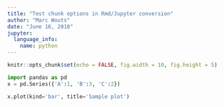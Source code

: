 ```yaml
---
title: "Test chunk options in Rmd/Jupyter conversion"
author: "Marc Wouts"
date: "June 16, 2018"
jupyter:
  language_info:
    name: python
---
```


```r
knitr::opts_chunk$set(echo = FALSE, fig.width = 10, fig.height = 5)
```


```python
import pandas as pd
x = pd.Series({'A':1, 'B':3, 'C':2})
```

```python
x.plot(kind='bar', title='Sample plot')
```

